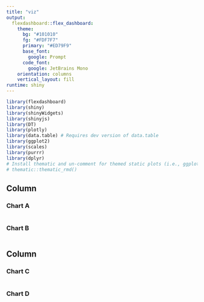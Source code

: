 ```yaml
---
title: "viz"
output: 
  flexdashboard::flex_dashboard:
    theme:
      bg: "#101010"
      fg: "#FDF7F7" 
      primary: "#ED79F9"
      base_font:
        google: Prompt
      code_font:
        google: JetBrains Mono
    orientation: columns
    vertical_layout: fill
runtime: shiny
---
```


```r
library(flexdashboard)
library(shiny)
library(shinyWidgets)
library(shinyjs)
library(DT)
library(plotly)
library(data.table) # Requires dev version of data.table
library(ggplot2)
library(scales)
library(purrr)
library(dplyr)
# Install thematic and un-comment for themed static plots (i.e., ggplot2)
# thematic::thematic_rmd()
```

Column {data-width=650 .tabset}
-----------------------------------------------------------------------

### Chart A

```r
```

### Chart B

```r
```

Column {data-width=350}
-----------------------------------------------------------------------

### Chart C

```r
```

### Chart D

```r
```


